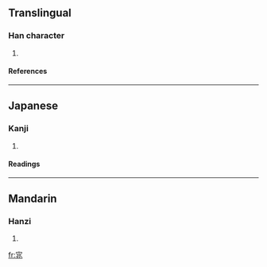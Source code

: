==Translingual==
===Han character===
{{Han char|rn=40|rad=宀|as=06|sn=9|four=3011<sub>3</sub>|canj=十中一人 (JLMO)}}
# {{defn|Han|sort=宀06}}
====References====
{{Han ref|kx=0285.060|dkj=07140|dj=0564.020|hdz=20927.080|uh=5BA8|ud=23464|bh=CE77|bd=52855}}
----
==Japanese==
===Kanji===
{{ja-kanji|grade=|rs=宀06}}
# {{defn|Japanese}} 
====Readings====
{{ja-readings|on=[[てわ]] (tewa)|kun=[[ほしいまま]] (hoshiimama)}}
----
==Mandarin==
===Hanzi===
{{cmn-hanzi|pin=[[tiǎo]] (tiao3)|wg=t'iao<sup>3</sup>}}
# {{defn|Mandarin}}

[[fr:宨]]